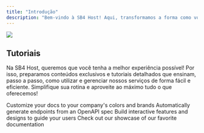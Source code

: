 ```yaml
---
title: "Introdução"
description: "Bem-vindo à SB4 Host! Aqui, transformamos a forma como você experimenta a hospedagem. Nosso foco é combinar tecnologia de ponta com um suporte verdadeiramente humano, garantindo que sua aplicação funcione com desempenho e segurança em qualquer cenário.Com monitoramento ativo e soluções proativas, antecipamos problemas antes que eles cheguem até você. Na SB4 Host, não oferecemos apenas hospedagem, entregamos tranquilidade e confiabilidade para que você foque no que realmente importa: fazer o seu negócio crescer."
---
```


<img classname="block dark:hidden" src="/Screenshot_2.png" />

## Tutoriais 

Na SB4 Host, queremos que você tenha a melhor experiência possível! Por isso, preparamos conteúdos exclusivos e tutoriais detalhados que ensinam, passo a passo, como utilizar e gerenciar nossos serviços de forma fácil e eficiente. Simplifique sua rotina e aproveite ao máximo tudo o que oferecemos!

<CardGroup cols={2}>
  <Card title="Customize Style" icon="instagram" href="https://mintlify.com/docs/settings/global">
    Customize your docs to your company's colors and brands
  </Card>

  <Card title="Reference APIs" icon="code" href="https://mintlify.com/docs/api-playground/openapi">
    Automatically generate endpoints from an OpenAPI spec
  </Card>

  <Card title="Add Components" icon="screwdriver-wrench" href="https://mintlify.com/docs/content/components/accordions">
    Build interactive features and designs to guide your users
  </Card>

  <Card title="Get Inspiration" icon="stars" href="https://mintlify.com/customers">
    Check out our showcase of our favorite documentation
  </Card>
</CardGroup>